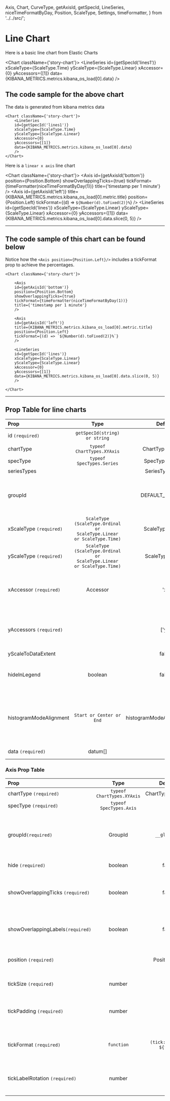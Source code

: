   Axis,
  Chart,
  CurveType,
  getAxisId,
  getSpecId,
  LineSeries,
  niceTimeFormatByDay,
  Position,
  ScaleType,
  Settings,
  timeFormatter,
} from '../../src/';

<Meta title="Types of charts/Line Charts/Basic and with axes" />

# Line Chart

Here is a basic line chart from Elastic Charts

<Chart className={'story-chart'}>
    <LineSeries
    id={getSpecId('lines1')}
    xScaleType={ScaleType.Time}
    yScaleType={ScaleType.Linear}
    xAccessor={0}
    yAccessors={[1]}
    data={KIBANA_METRICS.metrics.kibana_os_load[0].data}
    />
</Chart>

## The code sample for the above chart

The data is generated from kibana metrics data
```
<Chart className={'story-chart'}>
    <LineSeries
    id={getSpecId('lines1')}
    xScaleType={ScaleType.Time}
    yScaleType={ScaleType.Linear}
    xAccessor={0}
    yAccessors={[1]}
    data={KIBANA_METRICS.metrics.kibana_os_load[0].data}
    />
</Chart>
```

Here is a `linear x axis` line chart 

<Chart className={'story-chart'}>
    <Axis
    id={getAxisId('bottom')}
    position={Position.Bottom}
    showOverlappingTicks={true}
    tickFormat={timeFormatter(niceTimeFormatByDay(1))}
    title={'timestamp per 1 minute'}
    />
    <Axis
    id={getAxisId('left')}
    title={KIBANA_METRICS.metrics.kibana_os_load[0].metric.title}
    position={Position.Left}
    tickFormat={(d) => `${Number(d).toFixed(2)}%`}
    />
    <LineSeries
    id={getSpecId('lines')}
    xScaleType={ScaleType.Linear}
    yScaleType={ScaleType.Linear}
    xAccessor={0}
    yAccessors={[1]}
    data={KIBANA_METRICS.metrics.kibana_os_load[0].data.slice(0, 5)}
    />
</Chart>



***

## The code sample of this chart can be found below 

Notice how the `<Axis position={Position.Left}/>` includes a tickFormat prop to achieve the percentages. 
```
<Chart className={'story-chart'}>

    <Axis
    id={getAxisId('bottom')}
    position={Position.Bottom}
    showOverlappingTicks={true}
    tickFormat={timeFormatter(niceTimeFormatByDay(1))}
    title={'timestamp per 1 minute'}
    />

    <Axis
    id={getAxisId('left')}
    title={KIBANA_METRICS.metrics.kibana_os_load[0].metric.title}
    position={Position.Left}
    tickFormat={(d) => `${Number(d).toFixed(2)}%`}
    />

    <LineSeries
    id={getSpecId('lines')}
    xScaleType={ScaleType.Linear}
    yScaleType={ScaleType.Linear}
    xAccessor={0}
    yAccessors={[1]}
    data={KIBANA_METRICS.metrics.kibana_os_load[0].data.slice(0, 5)}
    />

</Chart>
```

***

## Prop Table for line charts

| Prop | Type | Default | Note |
|:------|:------:|:---------:|:------|
| id `(required)`|`getSpecId(string) or string` ||The id of the spec |
| chartType | `typeof ChartTypes.XYAxis` | ChartTypes.XYAxis  |  |
| specType  | `typeof SpecTypes.Series` | SpecTypes.Series  |  |    
| seriesTypes  | | SeriesTypes.Line |  |
| groupId  || DEFAULT_GROUP_ID |The ID of the line, generated via getGroupId method|
| xScaleType `(required)`| `ScaleType (ScaleType.Ordinal or ScaleType.Linear or ScaleType.Time)`|ScaleType.Ordinal | The x axis scale type |
| yScaleType `(required)`| `ScaleType (ScaleType.Ordinal or ScaleType.Linear or ScaleType.Time)`| ScaleType.Linear | The y axis scale type |
| xAccessor `(required)` | Accessor | 'x' | the field name of the x value on the Datum object|
| yAccessors `(required)`||['y'] | An array of field names one per y metric value |
| yScaleToDataExtent || false ||
| hideInLegend | boolean | false | If the series should appear in the legend|
| histogramModeAlignment | `Start or Center or End` | histogramModeAlignment.Center | Determines how points in the series will align to bands in histogram mode |
| data `(required)` | datum[] |  | An array of data |

### Axis Prop Table 

| Prop | Type | Default | Note |
|:------|:------:|:---------:|:------|
| chartType `(required)` | `typeof ChartTypes.XYAxis` | ChartTypes.XYAxis  |  |
| specType `(required)` | `typeof SpecTypes.Axis` |  |  |
| groupId`(required)` | GroupId | `__global__`  | The ID of the axis group, generated via getGroupId method  |
| hide `(required)` |boolean  | false  | Hide this axis |
| showOverlappingTicks `(required)` | boolean | false  | Shows all ticks, also the one from the overlapping labels   |
| showOverlappingLabels`(required)` | boolean  | false  | Shows all labels, also the overlapping ones |
| position `(required)`|  | Position.Left | Where the axis appear on the chart |
| tickSize  `(required)`| number | 10 | The length of the tick line |
| tickPadding `(required)`| number | 10 | The padding between the label and the tick |
| tickFormat `(required)`| `function` | `(tick: any) => ${tick}`| A function called to format each single tick label|
| tickLabelRotation `(required)`| number | `0`| The degrees of rotation of the tick labels|
